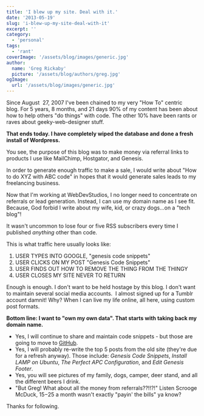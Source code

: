 ```yaml
---
title: 'I blew up my site. Deal with it.'
date: '2013-05-19'
slug: 'i-blew-up-my-site-deal-with-it'
excerpt: ''
category:
  - 'personal'
tags:
  - 'rant'
coverImage: '/assets/blog/images/generic.jpg'
author:
  name: 'Greg Rickaby'
  picture: '/assets/blog/authors/greg.jpg'
ogImage:
  url: '/assets/blog/images/generic.jpg'
---
```


Since August  27, 2007 I've been chained to my very "How To" centric blog. For 5 years, 8 months, and 21 days 90% of my content has been about how to help others "do things" with code. The other 10% have been rants or raves about geeky-web-designer stuff.

**That ends today. I have completely wiped the database and done a fresh install of Wordpress.**

You see, the purpose of this blog was to make money via referral links to products I use like MailChimp, Hostgator, and Genesis.

In order to generate enough traffic to make a sale, I would write about "How to do XYZ with ABC code" in hopes that it would generate sales leads to my freelancing business.

Now that I'm working at WebDevStudios, I no longer need to concentrate on referrals or lead generation. Instead, I can use my domain name as I see fit. Because, God forbid I write about my wife, kid, or crazy dogs...on a "tech blog"!

It wasn't uncommon to lose four or five RSS subscribers every time I published _anything_ other than code.

This is what traffic here usually looks like:

1. USER TYPES INTO GOOGLE, "genesis code snippets"
2. USER CLICKS ON MY POST "Genesis Code Snippets"
3. USER FINDS OUT HOW TO REMOVE THE THING FROM THE THINGY
4. USER CLOSES MY SITE NEVER TO RETURN

Enough is enough. I don't want to be held hostage by this blog. I don't want to maintain several social media accounts.  I almost signed up for a Tumblr account damnit! Why? When I can live my life online, all here, using custom post formats.

**Bottom line: I want to "own my own data". That starts with taking back my domain name.**

- Yes, I will continue to share and maintain code snippets - but those are going to move to [GitHub](https://gist.github.com/gregrickaby).
- Yes, I will probably re-write the top 5 posts from the old site (they're due for a refresh anyway). Those include: _Genesis Code Snippets_, _Install LAMP on Ubuntu_, _The Perfect APC Configuration_, and _Edit Genesis Footer_.
- Yes, you will see pictures of my family, dogs, camper, deer stand, and all the different beers I drink.
- "But Greg! What about all the money from referrals??!!?!" Listen Scrooge McDuck, $15-$25 a month wasn't exactly "payin' the bills" ya know?

Thanks for following.
